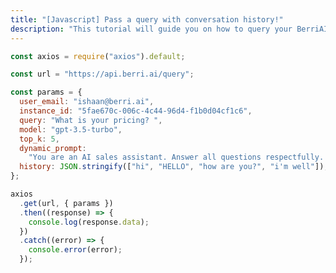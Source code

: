 ```yaml
---
title: "[Javascript] Pass a query with conversation history!"
description: "This tutorial will guide you on how to query your BerriAI instance and pass in conversation history, in javascript."
---
```


```javascript
const axios = require("axios").default;

const url = "https://api.berri.ai/query";

const params = {
  user_email: "ishaan@berri.ai",
  instance_id: "5fae670c-006c-4c44-96d4-f1b0d04cf1c6",
  query: "What is your pricing? ",
  model: "gpt-3.5-turbo",
  top_k: 5,
  dynamic_prompt:
    "You are an AI sales assistant. Answer all questions respectfully. Your company charges $500/mo. Someone from Facebook is asking you a question, they are currently on your company's pricing page. This person has visited the webiste 5 times.",
  history: JSON.stringify(["hi", "HELLO", "how are you?", "i'm well"]),
};

axios
  .get(url, { params })
  .then((response) => {
    console.log(response.data);
  })
  .catch((error) => {
    console.error(error);
  });
```
